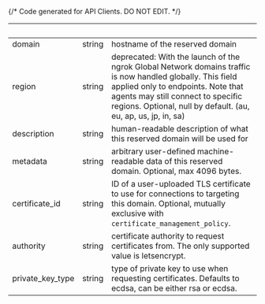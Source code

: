 {/* Code generated for API Clients. DO NOT EDIT. */}

| &nbsp;           | &nbsp; | &nbsp;                                                                                                                                                                                                                                                 |
| ---------------- | ------ | ------------------------------------------------------------------------------------------------------------------------------------------------------------------------------------------------------------------------------------------------------ |
| domain           | string | hostname of the reserved domain                                                                                                                                                                                                                        |
| region           | string | deprecated: With the launch of the ngrok Global Network domains traffic is now handled globally. This field applied only to endpoints. Note that agents may still connect to specific regions. Optional, null by default. (au, eu, ap, us, jp, in, sa) |
| description      | string | human-readable description of what this reserved domain will be used for                                                                                                                                                                               |
| metadata         | string | arbitrary user-defined machine-readable data of this reserved domain. Optional, max 4096 bytes.                                                                                                                                                        |
| certificate_id   | string | ID of a user-uploaded TLS certificate to use for connections to targeting this domain. Optional, mutually exclusive with `certificate_management_policy`.                                                                                              |
| authority        | string | certificate authority to request certificates from. The only supported value is letsencrypt.                                                                                                                                                           |
| private_key_type | string | type of private key to use when requesting certificates. Defaults to ecdsa, can be either rsa or ecdsa.                                                                                                                                                |
